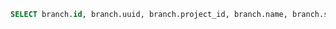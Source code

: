 ```sql
SELECT branch.id, branch.uuid, branch.project_id, branch.name, branch.slug, branch.start_point_id, branch.created, branch.modified, testbed.id, testbed.uuid, testbed.project_id, testbed.name, testbed.slug, testbed.created, testbed.modified, benchmark.id, benchmark.uuid, benchmark.project_id, benchmark.name, benchmark.slug, benchmark.created, benchmark.modified, measure.id, measure.uuid, measure.project_id, measure.name, measure.slug, measure.units, measure.created, measure.modified, report.uuid, report_benchmark.iteration, report.start_time, report.end_time, version.number, version.hash, threshold.id, threshold.uuid, threshold.project_id, threshold.measure_id, threshold.branch_id, threshold.testbed_id, threshold.model_id, threshold.created, threshold.modified, model.id, model.uuid, model.threshold_id, model.test, model.min_sample_size, model.max_sample_size, model.window, model.lower_boundary, model.upper_boundary, model.created, model.replaced, alert.id, alert.uuid, alert.boundary_id, alert.boundary_limit, alert.status, alert.modified, metric_boundary.metric_id, metric_boundary.metric_uuid, metric_boundary.report_benchmark_id, metric_boundary.measure_id, metric_boundary.value, metric_boundary.lower_value, metric_boundary.upper_value, metric_boundary.boundary_id, metric_boundary.boundary_uuid, metric_boundary.threshold_id, metric_boundary.model_id, metric_boundary.baseline, metric_boundary.lower_limit, metric_boundary.upper_limit FROM (((((metric_boundary INNER JOIN ((report_benchmark INNER JOIN ((report INNER JOIN (version INNER JOIN (branch_version INNER JOIN branch ON (branch_version.branch_id = branch.id)) ON (branch_version.version_id = version.id)) ON (report.version_id = version.id)) INNER JOIN testbed ON (report.testbed_id = testbed.id)) ON (report_benchmark.report_id = report.id)) INNER JOIN benchmark ON (report_benchmark.benchmark_id = benchmark.id)) ON (metric_boundary.report_benchmark_id = report_benchmark.id)) INNER JOIN measure ON (metric_boundary.measure_id = measure.id)) LEFT OUTER JOIN threshold ON (metric_boundary.threshold_id = threshold.id)) LEFT OUTER JOIN model ON (metric_boundary.model_id = model.id)) LEFT OUTER JOIN alert ON (alert.boundary_id = metric_boundary.metric_id)) WHERE ((((((branch.uuid = 'a7d8366a-4f9b-452e-987e-2ae56e4bf4a3') AND (testbed.uuid = '5b4a6f3e-a27d-4cc3-a2ce-851dc6421e6e')) AND (benchmark.uuid = '88375e7c-f1e0-4cbb-bde1-bdb7773022ae')) AND (measure.uuid = 'b2275bbc-2044-4f8e-aecd-3c739bd861b9')) AND (report.start_time >= 0)) AND (report.end_time <= 1712838648197)) ORDER BY version.number, report.start_time, report_benchmark.iteration;
```
